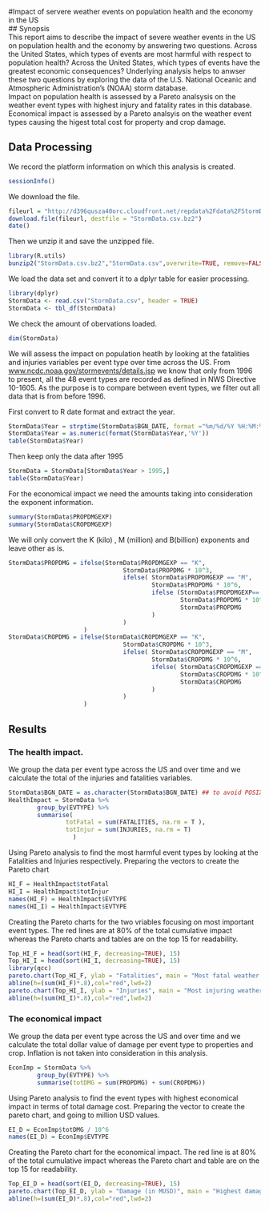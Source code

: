 #Impact of servere weather events on population health and the economy in the US  
## Synopsis  
This report aims to describe the impact of severe weather events in the US on population health and the economy by answering two questions. Across the United States, which types of events are most harmful with respect to population health? Across the United States, which types of events have the greatest economic consequences? Underlying analysis helps to anwser these two questions by exploring the data of the U.S. National Oceanic and Atmospheric Administration's (NOAA) storm database.  
Impact on population health is assessed by a Pareto analsysis on the weather event types with highest injury and fatality rates in this database.  
Economical impact is assessed by a Pareto analsyis on the weather event types causing the higest total cost for property and crop damage.
 
## Data Processing  
We record the platform information on which this analysis is created.
```r
sessionInfo()
```
We download the file.
```r
fileurl = "http://d396qusza40orc.cloudfront.net/repdata%2Fdata%2FStormData.csv.bz2"
download.file(fileurl, destfile = "StormData.csv.bz2")
date()
```
Then we unzip it and save the unzipped file.
```r
library(R.utils)
bunzip2("StormData.csv.bz2","StormData.csv",overwrite=TRUE, remove=FALSE)
``` 
We load the data set and convert it to a dplyr table for easier processing.
```r
library(dplyr)
StormData <- read.csv("StormData.csv", header = TRUE)
StormData <- tbl_df(StormData)
``` 
We check the amount of obervations loaded.
```r
dim(StormData)
```
We will assess the impact on population heatlh by looking at the fatalities and injuries variables per event type over time across the US. From [www.ncdc.noaa.gov/stormevents/details.jsp](http://www.ncdc.noaa.gov/stormevents/details.jsp) we know that only from 1996 to present, all the 48 event types are recorded as defined in NWS Directive 10-1605. As the purpose is to compare between event types, we filter out all data that is from before 1996.

First convert to R date format and extract the year.
```r
StormData$Year = strptime(StormData$BGN_DATE, format ="%m/%d/%Y %H:%M:%S")
StormData$Year = as.numeric(format(StormData$Year,'%Y'))
table(StormData$Year)
```
Then keep only the data after 1995
```r
StormData = StormData[StormData$Year > 1995,]
table(StormData$Year)
```
For the economical impact we need the amounts taking into consideration the exponent information.
```r
summary(StormData$PROPDMGEXP)
summary(StormData$CROPDMGEXP)
```
We will only convert the K (kilo) , M (million) and B(billion) exponents and leave other as is.
```r
StormData$PROPDMG = ifelse(StormData$PROPDMGEXP == "K",
                                StormData$PROPDMG * 10^3,
                                ifelse( StormData$PROPDMGEXP == "M",
                                        StormData$PROPDMG * 10^6,
                                        ifelse (StormData$PROPDMGEXP== "B",
                                                StormData$PROPDMG * 10^9,
                                                StormData$PROPDMG
                                        )
                                )
                     )
StormData$CROPDMG = ifelse(StormData$CROPDMGEXP == "K",
                                StormData$CROPDMG * 10^3,
                                ifelse( StormData$CROPDMGEXP == "M",
                                        StormData$CROPDMG * 10^6,
                                        ifelse( StormData$CROPDMGEXP == "B",
                                                StormData$CROPDMG * 10^9,
                                                StormData$CROPDMG
                                        )
                                )
                     )
```
## Results

### The health impact.
We group the data per event type across the US and over time and we calculate the total of the injuries and fatalities variables.

```r
StormData$BGN_DATE = as.character(StormData$BGN_DATE) ## to avoid POSIX error in dplyr group_by
HealthImpact = StormData %>%
        group_by(EVTYPE) %>%
        summarise(                
                totFatal = sum(FATALITIES, na.rm = T ),
                totInjur = sum(INJURIES, na.rm = T)
                  )
```
Using Pareto analysis to find the most harmful event types by looking at the Fatalities and Injuries respectively. 
Preparing the vectors to create the Pareto chart
```r
HI_F = HealthImpact$totFatal
HI_I = HealthImpact$totInjur
names(HI_F) = HealthImpact$EVTYPE
names(HI_I) = HealthImpact$EVTYPE
```
Creating the Pareto charts for the two vriables focusing on most important event types. The red lines are at 80% of the total cumulative impact whereas the Pareto charts and tables are on the top 15 for readability.
```r
Top_HI_F = head(sort(HI_F, decreasing=TRUE), 15)
Top_HI_I = head(sort(HI_I, decreasing=TRUE), 15)
library(qcc)
pareto.chart(Top_HI_F, ylab = "Fatalities", main = "Most fatal weather event types")
abline(h=(sum(HI_F)*.8),col="red",lwd=2)
pareto.chart(Top_HI_I, ylab = "Injuries", main = "Most injuring weather event types")
abline(h=(sum(HI_I)*.8),col="red",lwd=2)
```

### The economical impact
We group the data per event type across the US and over time and we calculate the total dollar value of damage per event type to properties and crop. Inflation is not taken into consideration in this analysis.
```r
EconImp = StormData %>%
        group_by(EVTYPE) %>%
        summarise(totDMG = sum(PROPDMG) + sum(CROPDMG))
```
Using Pareto analysis to find the event types with highest economical impact in terms of total damage cost.
Preparing the vector to create the pareto chart, and going to million USD values.
```r
EI_D = EconImp$totDMG / 10^6
names(EI_D) = EconImp$EVTYPE
```
Creating the Pareto chart for the economical impact. The red line is at 80% of the total cumulative impact whereas the Pareto chart and table are on the top 15 for readability.
```r
Top_EI_D = head(sort(EI_D, decreasing=TRUE), 15)
pareto.chart(Top_EI_D, ylab = "Damage (in MUSD)", main = "Highest damage cost weather event types")
abline(h=(sum(EI_D)*.8),col="red",lwd=2)
``` 
